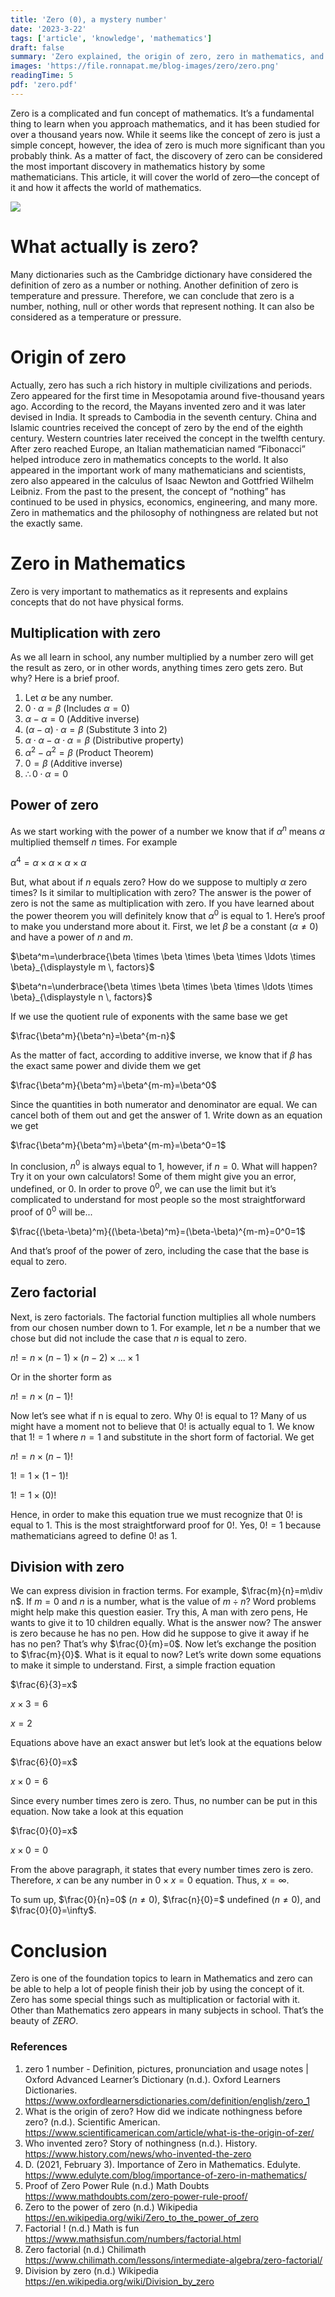 ```yaml
---
title: 'Zero (0), a mystery number'
date: '2023-3-22'
tags: ['article', 'knowledge', 'mathematics']
draft: false
summary: 'Zero explained, the origin of zero, zero in mathematics, and more.'
images: 'https://file.ronnapat.me/blog-images/zero/zero.png'
readingTime: 5
pdf: 'zero.pdf'
---
```


Zero is a complicated and fun concept of mathematics. It’s a fundamental thing to learn when you approach mathematics, and it has been studied for over a thousand years now. While it seems like the concept of zero is just a simple concept, however, the idea of zero is much more significant than you probably think. As a matter of fact, the discovery of zero can be considered the most important discovery in mathematics history by some mathematicians. This article, it will cover the world of zero—the concept of it and how it affects the world of mathematics.

![](https://file.ronnapat.me/blog-images/zero/zero.png)

# What actually is zero?

Many dictionaries such as the Cambridge dictionary have considered the definition of zero as a number or nothing. Another definition of zero is temperature and pressure. Therefore, we can conclude that zero is a number, nothing, null or other words that represent nothing. It can also be considered as a temperature or pressure.

# Origin of zero

Actually, zero has such a rich history in multiple civilizations and periods. Zero appeared for the first time in Mesopotamia around five-thousand years ago. According to the record, the Mayans invented zero and it was later devised in India. It spreads to Cambodia in the seventh century. China and Islamic countries received the concept of zero by the end of the eighth century. Western countries later received the concept in the twelfth century. After zero reached Europe, an Italian mathematician named “Fibonacci” helped introduce zero in mathematics concepts to the world. It also appeared in the important work of many mathematicians and scientists, zero also appeared in the calculus of Isaac Newton and Gottfried Wilhelm Leibniz. From the past to the present, the concept of “nothing” has continued to be used in physics, economics, engineering, and many more. Zero in mathematics and the philosophy of nothingness are related but not the exactly same.

# Zero in Mathematics

Zero is very important to mathematics as it represents and explains concepts that do not have physical forms.

## Multiplication with zero

As we all learn in school, any number multiplied by a number zero will get the result as zero, or in other words, anything times zero gets zero. But why? Here is a brief proof.

1. Let $\alpha$ be any number.
2. $0\cdot\alpha=\beta$ (Includes $\alpha=0$)
3. $\alpha-\alpha=0$ (Additive inverse)
4. $(\alpha-\alpha)\cdot\alpha=\beta$ (Substitute 3 into 2)
5. $\alpha\cdot\alpha-\alpha\cdot\alpha=\beta$ (Distributive property)
6. $\alpha^{2}-\alpha^{2}=\beta$ (Product Theorem)
7. $0=\beta$ (Additive inverse)
8. $\therefore0\cdot\alpha=0$

## Power of zero

As we start working with the power of a number we know that if $\alpha^n$ means $\alpha$ multiplied themself $n$ times. For example

$\alpha^4=\alpha\times\alpha\times\alpha\times\alpha$

But, what about if $n$ equals zero? How do we suppose to multiply $\alpha$ zero times? Is it similar to multiplication with zero? The answer is the power of zero is not the same as multiplication with zero. If you have learned about the power theorem you will definitely know that $\alpha^0$ is equal to 1. Here’s proof to make you understand more about it. First, we let $\beta$ be a constant ($\alpha\neq0$) and have a power of $n$ and $m$.

$\beta^m=\underbrace{\beta \times \beta \times \beta \times \ldots \times \beta}_{\displaystyle m \, factors}$

$\beta^n=\underbrace{\beta \times \beta \times \beta \times \ldots \times \beta}_{\displaystyle n \, factors}$

If we use the quotient rule of exponents with the same base we get

$\frac{\beta^m}{\beta^n}=\beta^{m-n}$

As the matter of fact, according to additive inverse, we know that if $\beta$ has the exact same power and divide them we get

$\frac{\beta^m}{\beta^m}=\beta^{m-m}=\beta^0$

Since the quantities in both numerator and denominator are equal. We can cancel both of them out and get the answer of 1. Write down as an equation we get

$\frac{\beta^m}{\beta^m}=\beta^{m-m}=\beta^0=1$

In conclusion, $n^0$ is always equal to 1, however, if $n=0$. What will happen? Try it on your own calculators! Some of them might give you an error, undefined, or 0. In order to prove $0^0$, we can use the limit but it’s complicated to understand for most people so the most straightforward proof of $0^0$ will be...

$\frac{(\beta-\beta)^m}{(\beta-\beta)^m}=(\beta-\beta)^{m-m}=0^0=1$

And that’s proof of the power of zero, including the case that the base is equal to zero.

## Zero factorial

Next, is zero factorials. The factorial function multiplies all whole numbers from our chosen number down to $1$. For example, let $n$ be a number that we chose but did not include the case that $n$ is equal to zero.

$n!=n\times(n-1)\times(n-2)\times...\times1$

Or in the shorter form as

$n!=n\times(n-1)!$

Now let’s see what if n is equal to zero. Why $0!$ is equal to $1$? Many of us might have a moment not to believe that $0!$ is actually equal to $1$. We know that $1! = 1$ where $n=1$ and substitute in the short form of factorial. We get

$n!=n\times(n-1)!$

$1!=1\times(1-1)!$

$1!=1\times(0)!$

Hence, in order to make this equation true we must recognize that $0!$ is equal to 1. This is the most straightforward proof for $0!$. Yes, $0!=1$ because mathematicians agreed to define $0!$ as 1.

## Division with zero

We can express division in fraction terms. For example, $\frac{m}{n}=m\div n$. If $m=0$ and $n$ is a number, what is the value of $m \div n$? Word problems might help make this question easier. Try this, A man with zero pens, He wants to give it to 10 children equally. What is the answer now? The answer is zero because he has no pen. How did he suppose to give it away if he has no pen? That’s why $\frac{0}{m}=0$. Now let’s exchange the position to $\frac{m}{0}$. What is it equal to now? Let’s write down some equations to make it simple to understand. First, a simple fraction equation

$\frac{6}{3}=x$

$x\times3=6$

$x=2$

Equations above have an exact answer but let’s look at the equations below

$\frac{6}{0}=x$

$x\times0=6$

Since every number times zero is zero. Thus, no number can be put in this equation. Now take a look at this equation

$\frac{0}{0}=x$

$x\times0=0$

From the above paragraph, it states that every number times zero is zero. Therefore, $x$ can be any number in $0\times x=0$ equation. Thus, $x=\infty$.

To sum up, $\frac{0}{n}=0$ ($n\neq0$), $\frac{n}{0}=$ undefined ($n\neq0$), and $\frac{0}{0}=\infty$.

# Conclusion

Zero is one of the foundation topics to learn in Mathematics and zero can be able to help a lot of people finish their job by using the concept of it. Zero has some special things such as multiplication or factorial with it. Other than Mathematics zero appears in many subjects in school. That’s the beauty of $ZERO$.

### References

1. zero 1 number - Definition, pictures, pronunciation and usage notes | Oxford Advanced Learner’s Dictionary (n.d.). Oxford Learners Dictionaries. https://www.oxfordlearnersdictionaries.com/definition/english/zero_1
2. What is the origin of zero? How did we indicate nothingness before zero? (n.d.). Scientific American. https://www.scientificamerican.com/article/what-is-the-origin-of-zer/
3. Who invented zero? Story of nothingness (n.d.). History. https://www.history.com/news/who-invented-the-zero
4. D. (2021, February 3). Importance of Zero in Mathematics. Edulyte. https://www.edulyte.com/blog/importance-of-zero-in-mathematics/
5. Proof of Zero Power Rule (n.d.) Math Doubts https://www.mathdoubts.com/zero-power-rule-proof/
6. Zero to the power of zero (n.d.) Wikipedia https://en.wikipedia.org/wiki/Zero_to_the_power_of_zero
7. Factorial ! (n.d.) Math is fun https://www.mathsisfun.com/numbers/factorial.html
8. Zero factorial (n.d.) Chilimath https://www.chilimath.com/lessons/intermediate-algebra/zero-factorial/
9. Division by zero (n.d.) Wikipedia https://en.wikipedia.org/wiki/Division_by_zero
